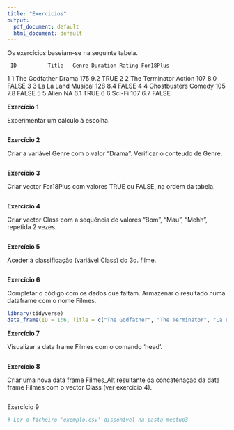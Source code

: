 ```yaml
---
title: "Exercicios"
output:
  pdf_document: default
  html_document: default
---
```


Os exercícios baseiam-se na seguinte tabela.

     ID          Title   Genre Duration Rating For18Plus
  <int>          <chr>   <chr>    <int>  <dbl>     <lgl>
1     1  The Godfather   Drama      175    9.2      TRUE
2     2 The Terminator  Action      107    8.0     FALSE
3     3     La La Land Musical      128    8.4     FALSE
4     4   Ghostbusters  Comedy      105    7.8     FALSE
5     5          Alien    <NA>       NA    6.1      TRUE
6     6           <NA>  Sci-Fi      107    6.7     FALSE


**Exercício 1**

Experimentar um cálculo à escolha.
```r

```


**Exercício 2**

Criar a variável Genre com o valor "Drama". Verificar o conteudo de Genre.
```r

```


**Exercício 3**

Criar vector For18Plus com valores TRUE ou FALSE, na ordem da tabela.
```r

```


**Exercício 4** 

Criar vector Class com a sequência de valores "Bom", "Mau", "Mehh", repetida 2 vezes.
```r

```


**Exercício 5** 

Aceder à classificação (variável Class) do 3o. filme.
```r

```


**Exercício 6** 

Completar o código com os dados que faltam. Armazenar o resultado numa dataframe com o nome Filmes.
```r
library(tidyverse)
data_frame(ID = 1:6, Title = c("The Godfather", "The Terminator", "La La Land", "Ghostbusters", "Alien", NA))
```


**Exercício 7**

Visualizar a data frame Filmes com o comando 'head'.
```r

```

**Exercício 8** 

Criar uma nova data frame Filmes_Alt resultante da concatenaçao da data frame Filmes com o vector Class (ver exercício 4).
```r

```

Exercício 9
```r
# Ler o ficheiro 'exemplo.csv' disponível na pasta meetup3

```
